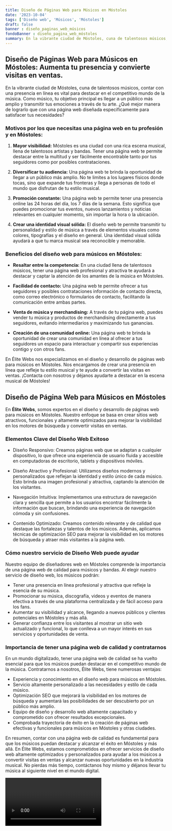 ```yaml
---
title: Diseño de Páginas Web para Músicos en Móstoles
date: '2023-10-04'
tags: ['Diseño web', 'Músicos', 'Móstoles']
draft: false
banner : diseño_paginas_web_músicos
fondoBanner : diseño_pagina_web_móstoles
summary: En la vibrante ciudad de Móstoles, cuna de talentosos músicos, contar con una presencia en línea es vital para destacar en el competitivo mundo de la música. Como músico, tu objetivo principal es llegar a un público más amplio y transmitir tus emociones a través de tu arte. ¿Qué mejor manera de lograrlo que con una página web diseñada específicamente para satisfacer tus necesidades?
---
```


## **Diseño de Páginas Web para Músicos en Móstoles: Aumenta tu presencia y convierte visitas en ventas.**

En la vibrante ciudad de Móstoles, cuna de talentosos músicos, contar con una presencia en línea es vital para destacar en el competitivo mundo de la música. Como músico, tu objetivo principal es llegar a un público más amplio y transmitir tus emociones a través de tu arte. ¿Qué mejor manera de lograrlo que con una página web diseñada específicamente para satisfacer tus necesidades?

### **Motivos por los que necesitas una página web en tu profesión y en Móstoles:**

1. **Mayor visibilidad:** Móstoles es una ciudad con una rica escena musical, llena de talentosos artistas y bandas. Tener una página web te permite destacar entre la multitud y ser fácilmente encontrable tanto por tus seguidores como por posibles contrataciones.

2. **Diversificar tu audiencia:** Una página web te brinda la oportunidad de llegar a un público más amplio. No te limites a los lugares físicos donde tocas, sino que expande tus fronteras y llega a personas de todo el mundo que disfrutan de tu estilo musical.

3. **Promoción constante:** Una página web te permite tener una presencia online las 24 horas del día, los 7 días de la semana. Esto significa que puedes promocionar tus eventos, nuevos lanzamientos y noticias relevantes en cualquier momento, sin importar la hora o la ubicación.

4. **Crear una identidad visual sólida:** El diseño web te permite transmitir tu personalidad y estilo de música a través de elementos visuales como colores, tipografías y el diseño en general. Una identidad visual sólida ayudará a que tu marca musical sea reconocible y memorable.

### **Beneficios del diseño web para músicos en Móstoles:**

- **Resaltar entre la competencia:** En una ciudad llena de talentosos músicos, tener una página web profesional y atractiva te ayudará a destacar y captar la atención de los amantes de la música en Móstoles.

- **Facilidad de contacto:** Una página web te permite ofrecer a tus seguidores y posibles contrataciones información de contacto directa, como correo electrónico o formularios de contacto, facilitando la comunicación entre ambas partes.

- **Venta de música y merchandising:** A través de tu página web, puedes vender tu música y productos de merchandising directamente a tus seguidores, evitando intermediarios y maximizando tus ganancias.

- **Creación de una comunidad online:** Una página web te brinda la oportunidad de crear una comunidad en línea al ofrecer a tus seguidores un espacio para interactuar y compartir sus experiencias contigo y con otros fans.

En Élite Webs nos especializamos en el diseño y desarrollo de páginas web para músicos en Móstoles. Nos encargamos de crear una presencia en línea que refleje tu estilo musical y te ayude a convertir las visitas en ventas. ¡Contacta con nosotros y déjanos ayudarte a destacar en la escena musical de Móstoles!

<GifSeo />

<Cta />

## Diseño de Página Web para Músicos en Móstoles

En **Élite Webs**, somos expertos en el diseño y desarrollo de páginas web para músicos en Móstoles. Nuestro enfoque se basa en crear sitios web atractivos, funcionales y altamente optimizados para mejorar la visibilidad en los motores de búsqueda y convertir visitas en ventas.

### Elementos Clave del Diseño Web Exitoso

- Diseño Responsivo: Creamos páginas web que se adaptan a cualquier dispositivo, lo que ofrece una experiencia de usuario fluida y accesible en computadoras de escritorio, tablets y dispositivos móviles.

- Diseño Atractivo y Profesional: Utilizamos diseños modernos y personalizados que reflejan la identidad y estilo único de cada músico. Esto brinda una imagen profesional y atractiva, captando la atención de los visitantes.

- Navegación Intuitiva: Implementamos una estructura de navegación clara y sencilla que permite a los usuarios encontrar fácilmente la información que buscan, brindando una experiencia de navegación cómoda y sin confusiones.

- Contenido Optimizado: Creamos contenido relevante y de calidad que destaque las fortalezas y talentos de los músicos. Además, aplicamos técnicas de optimización SEO para mejorar la visibilidad en los motores de búsqueda y atraer más visitantes a la página web.

### Cómo nuestro servicio de Diseño Web puede ayudar

Nuestro equipo de diseñadores web en Móstoles comprende la importancia de una página web de calidad para músicos y bandas. Al elegir nuestro servicio de diseño web, los músicos podrán:
- Tener una presencia en línea profesional y atractiva que refleje la esencia de su música.
- Promocionar su música, discografía, videos y eventos de manera efectiva a través de una plataforma centralizada y de fácil acceso para los fans.
- Aumentar su visibilidad y alcance, llegando a nuevos públicos y clientes potenciales en Móstoles y más allá.
- Generar confianza entre los visitantes al mostrar un sitio web actualizado y funcional, lo que conlleva a un mayor interés en sus servicios y oportunidades de venta.

### Importancia de tener una página web de calidad y contratarnos

En un mundo digitalizado, tener una página web de calidad se ha vuelto esencial para que los músicos puedan destacar en el competitivo mundo de la música. Contratarnos a nosotros, Élite Webs, tiene numerosas ventajas:
- Experiencia y conocimiento en el diseño web para músicos en Móstoles.
- Servicio altamente personalizado a las necesidades y estilo de cada músico.
- Optimización SEO que mejorará la visibilidad en los motores de búsqueda y aumentará las posibilidades de ser descubierto por un público más amplio.
- Equipo de diseño y desarrollo web altamente capacitado y comprometido con ofrecer resultados excepcionales.
- Comprobada trayectoria de éxito en la creación de páginas web efectivas y funcionales para músicos en Móstoles y otras ciudades.

En resumen, contar con una página web de calidad es fundamental para que los músicos puedan destacar y alcanzar el éxito en Móstoles y más allá. En Élite Webs, estamos comprometidos en ofrecer servicios de diseño web altamente optimizados y personalizados para ayudar a los músicos a convertir visitas en ventas y alcanzar nuevas oportunidades en la industria musical. No pierdas más tiempo, contáctanos hoy mismo y déjanos llevar tu música al siguiente nivel en el mundo digital.

<Video />

<CtaBot job='Músicos' city='Móstoles'/>

<Gmaps query='Móstoles+españa+maps' />